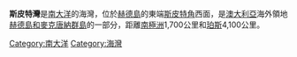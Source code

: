 {{coord|53|6|S|73|45|E|display=title}}

'''斯皮特灣'''是[[南大洋|南大洋]]的海灣，位於[[赫德島|赫德島]]的東端[[斯皮特角|斯皮特角]]西面，是[[澳大利亞|澳大利亞]]海外領地[[赫德島和麥克唐納群島|赫德島和麥克唐納群島]]的一部分，距離[[南極洲|南極洲]]1,700公里和[[珀斯|珀斯]]4,100公里。

{{Antarctica-geo-stub}}
[[Category:南大洋|Category:南大洋]]
[[Category:海灣|Category:海灣]]